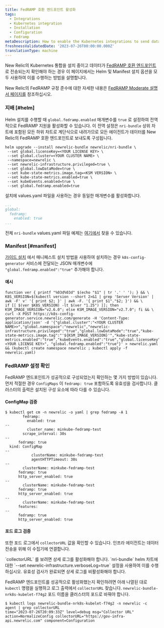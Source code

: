 ```yaml
---
title: FedRAMP 호환 엔드포인트 활성화
tags:
  - Integrations
  - Kubernetes integration
  - Installation
  - Configuration
  - Fedramp
metaDescription: How to enable the Kubernetes integrations to send data to the New Relic FedRamp-compliant endpoints.
freshnessValidatedDate: '2023-07-26T00:00:00.000Z'
translationType: machine
---
```


New Relic의 Kubernetes 통합을 설치 중이고 데이터가 [FedRAMP 호환 엔드포인트](/docs/security/security-privacy/compliance/fedramp-compliant-endpoints/) 로 전송되는지 확인해야 하는 경우 이 페이지에서는 Helm 및 Manifest 설치 옵션을 모두 사용하여 이를 수행하는 방법을 설명합니다.

New Relic의 FedRAMP 규정 준수에 대한 자세한 내용은 [FedRAMP Moderate 설명서 페이지를](/docs/security/security-privacy/compliance/certificates-standards-regulations/fedramp/) 참조하십시오.

### 지배 [#helm]

Helm 설치를 수행할 때 `global.fedramp.enabled` 매개변수를 `true` 로 설정하여 전역적으로 FedRAMP 지원을 활성화할 수 있습니다. 이 전역 설정은 `nri-bundle` 상위 차트에 포함된 모든 하위 차트로 계단식으로 내려가므로 모든 에이전트가 데이터를 New Relic의 FedRAMP 호환 엔드포인트로 보내도록 구성됩니다.

```shell
helm upgrade --install newrelic-bundle newrelic/nri-bundle \
 --set global.licenseKey=<YOUR LICENSE KEY> \
 --set global.cluster=<YOUR CLUSTER NAME> \
 --namespace=newrelic \
 --set newrelic-infrastructure.privileged=true \
 --set global.lowDataMode=true \
 --set kube-state-metrics.image.tag=<KSM VERSION> \
 --set kube-state-metrics.enabled=true \
 --set kubeEvents.enabled=true \
 --set global.fedramp.enabled=true
```

설치에 values.yaml 파일을 사용하는 경우 동일한 매개변수를 활성화합니다.

```yaml
...
global:
  fedramp:
    enabled: true
...
```

전체 `nri-bundle` values.yaml 파일 예제는 [여기에서](https://github.com/newrelic/helm-charts/blob/master/charts/nri-bundle/values.yaml) 찾을 수 있습니다.

### Manifest [#manifest]

[가이드 설치](https://one.newrelic.com/nr1-core?account=2498654&state=d1aae74b-0ad6-b0f3-093d-cc89ecf89234) 에서 매니페스트 설치 방법을 사용하여 설치하는 경우 `k8s-config-generator` 서비스에 전달되는 JSON 매개변수에 `"global.fedramp.enabled":"true"` 추가해야 합니다.

#### 예시

```shell
function ver { printf "%03d%03d" $(echo "$1" | tr '.' ' '); } && \
K8S_VERSION=$(kubectl version --short 2>&1 | grep 'Server Version' | awk -F' v' '{ print $2; }' | awk -F. '{ print $1"."$2; }') && \
if [[ $(ver $K8S_VERSION) -lt $(ver "1.25") ]]; then KSM_IMAGE_VERSION="v2.6.0"; else KSM_IMAGE_VERSION="v2.7.0"; fi && \
curl -X POST https://k8s-config-generator.service.newrelic.com/generate -H 'Content-Type: application/json' -d '{"global.cluster":"<YOUR CLUSTER NAME>>","global.namespace":"newrelic","newrelic-infrastructure.privileged":"true","global.lowDataMode":"true","kube-state-metrics.image.tag":"'${KSM_IMAGE_VERSION}'","kube-state-metrics.enabled":"true","kubeEvents.enabled":"true","global.licenseKey":"<YOUR LICENSE KEY>", "global.fedramp.enabled":"true"}' > newrelic.yaml && (kubectl create namespace newrelic ; kubectl apply -f newrelic.yaml)
```

### FedRAMP 설정 확인

FedRAMP 엔드포인트가 성공적으로 구성되었는지 확인하는 몇 가지 방법이 있습니다. 먼저 적절한 경우 `ConfigMaps` 이 `fedramp: true` 포함하도록 유효성을 검사합니다. 클러스터의 출력은 설치된 구성 요소에 따라 다를 수 있습니다.

#### ConfigMap 검증

```
$ kubectl get cm -n newrelic -o yaml | grep fedramp -A 1
        fedramp:
          enabled: true
--
          cluster_name: minkube-fedramp-test
        scrape_interval: 30s
--
      fedramp: true
  kind: ConfigMap
--
            clusterName: minkube-fedramp-test
            agentHTTPTimeout: 30s
--
        clusterName: minkube-fedramp-test
      fedramp: true
      http_server_enabled: true
--
        clusterName: minkube-fedramp-test
      fedramp: true
      http_server_enabled: true
--
        clusterName: minkube-fedramp-test
      features:
--
      fedramp: true
      http_server_enabled: true
```

#### 포드 로그 검증

또한 포드 로그에서 `collectorURL` 값을 확인할 수 있습니다. 인프라 에이전트는 데이터 전송을 위해 이 수집기에 연결합니다.

<Callout title="상세 로그 필요">
  `collectorURL` 를 보려면 상세 로그를 활성화해야 합니다. `nri-bundle` helm 차트에 대한 `--set newrelic-infrastructure.verboseLog=true` 설정을 사용하여 이를 수행하십시오. 유효성 검사가 완료되면 상세 로그를 비활성화해야 합니다.
</Callout>

FedRAMP 엔드포인트를 성공적으로 활성화했는지 확인하려면 아래 나열된 대로 `kubectl` 명령을 실행하고 로그 출력에서 `collectorURL` 찾습니다. `newrelic-bundle-nrk8s-kubelet-f74g2` 포드 이름을 클러스터의 포드로 바꿔야 합니다.

```
$ kubectl logs newrelic-bundle-nrk8s-kubelet-f74g2 -n newrelic -c agent | grep collectorURL
time="2023-07-26T20:09:33Z" level=debug msg="Collector URL" action=NormalizeConfig collectorURL="https://gov-infra-api.newrelic.com" component=Configuration
```
